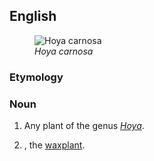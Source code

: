 ==English==
[[Image:Hoya carnosa1HUNDA.jpg|thumb|''Hoya carnosa'']]
===Etymology===
{{compound|wax|flower|lang=en}}
===Noun===
{{en-noun}}

# {{context|botany|lang=en}} Any plant of the genus ''[[Hoya]]''.
# {{context|botany|lang=en}} {{taxlink|Hoya carnosa|species}}, the [[waxplant]].